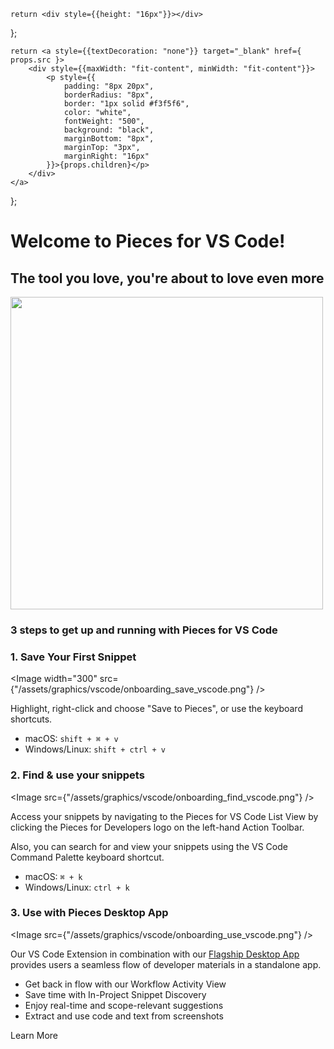     return <div style={{height: "16px"}}></div>
};

    return <a style={{textDecoration: "none"}} target="_blank" href={ props.src }>
        <div style={{maxWidth: "fit-content", minWidth: "fit-content"}}>
            <p style={{
                padding: "8px 20px",
                borderRadius: "8px",
                border: "1px solid #f3f5f6",
                color: "white",
                fontWeight: "500",
                background: "black",
                marginBottom: "8px",
                marginTop: "3px",
                marginRight: "16px"
            }}>{props.children}</p>
        </div>
    </a>
};

# Welcome to Pieces for VS Code!
## The tool you love, you're about to love even more

<a target="_blank" href="https://www.youtube.com/watch?v=azAk_zQfAak">
    <Image width="500" src={"/assets/graphics/vscode/onboarding_started_it_vscode.png"}/>
</a>

### 3 steps to get up and running with Pieces for VS Code

### 1. Save Your First Snippet

<Image width="300" src={"/assets/graphics/vscode/onboarding_save_vscode.png"} />

Highlight, right-click and choose "Save to Pieces", or use the keyboard shortcuts.

- macOS: ```shift + ⌘ + v```
- Windows/Linux: ```shift + ctrl + v```

### 2. Find & use your snippets

<Image src={"/assets/graphics/vscode/onboarding_find_vscode.png"} />

Access your snippets by navigating to the Pieces for VS Code List View by clicking the Pieces for Developers logo on the left-hand Action Toolbar.

Also, you can search for and view your snippets using the VS Code Command Palette keyboard shortcut.

- macOS: ```⌘ + k```
- Windows/Linux: ```ctrl + k```

### 3. Use with Pieces Desktop App

<Image src={"/assets/graphics/vscode/onboarding_use_vscode.png"} />

Our VS Code Extension in combination with our <a target="_blank" href="https://pieces.app">Flagship Desktop App</a> provides users a seamless flow of developer materials in a standalone app.

- Get back in flow with our Workflow Activity View
- Save time with In-Project Snippet Discovery
- Enjoy real-time and scope-relevant suggestions
- Extract and use code and text from screenshots

<InstallButton src="https://pieces.app/">Learn More</InstallButton>

